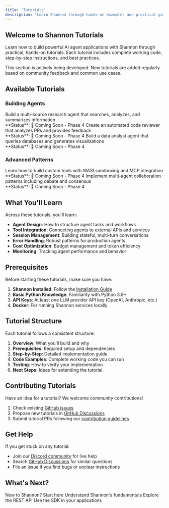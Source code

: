 ```yaml
---
title: "Tutorials"
description: "Learn Shannon through hands-on examples and practical guides"
---
```


## Welcome to Shannon Tutorials

Learn how to build powerful AI agent applications with Shannon through practical, hands-on tutorials. Each tutorial includes complete working code, step-by-step instructions, and best practices.

<Note>
This section is actively being developed. New tutorials are added regularly based on community feedback and common use cases.
</Note>

## Available Tutorials

### Building Agents

<CardGroup cols={2}>
  <Card title="Research Assistant" icon="magnifying-glass" href="/en/tutorials/research-assistant">
    Build a multi-source research agent that searches, analyzes, and summarizes information
    <br/>
    **Status**: 🚧 Coming Soon - Phase 4
  </Card>

  <Card title="Code Review Bot" icon="code" href="/en/tutorials/code-review-bot">
    Create an automated code reviewer that analyzes PRs and provides feedback
    <br/>
    **Status**: 🚧 Coming Soon - Phase 4
  </Card>

  <Card title="Data Analysis Pipeline" icon="chart-line" href="/en/tutorials/data-analysis">
    Build a data analyst agent that queries databases and generates visualizations
    <br/>
    **Status**: 🚧 Coming Soon - Phase 4
  </Card>
</CardGroup>

### Advanced Patterns

<CardGroup cols={2}>
  <Card title="Custom Tool Development" icon="wrench" href="/en/tutorials/custom-tools">
    Learn how to build custom tools with WASI sandboxing and MCP integration
    <br/>
    **Status**: 🚧 Coming Soon - Phase 4
  </Card>

  <Card title="Multi-Agent Systems" icon="users" href="/en/tutorials/multi-agent-systems">
    Implement multi-agent collaboration patterns including debate and consensus
    <br/>
    **Status**: 🚧 Coming Soon - Phase 4
  </Card>
</CardGroup>

## What You'll Learn

Across these tutorials, you'll learn:

- **Agent Design**: How to structure agent tasks and workflows
- **Tool Integration**: Connecting agents to external APIs and services
- **Session Management**: Building stateful, multi-turn conversations
- **Error Handling**: Robust patterns for production agents
- **Cost Optimization**: Budget management and token efficiency
- **Monitoring**: Tracking agent performance and behavior

## Prerequisites

Before starting these tutorials, make sure you have:

1. **Shannon Installed**: Follow the [Installation Guide](/en/quickstart/installation)
2. **Basic Python Knowledge**: Familiarity with Python 3.9+
3. **API Keys**: At least one LLM provider API key (OpenAI, Anthropic, etc.)
4. **Docker**: For running Shannon services locally

## Tutorial Structure

Each tutorial follows a consistent structure:

1. **Overview**: What you'll build and why
2. **Prerequisites**: Required setup and dependencies
3. **Step-by-Step**: Detailed implementation guide
4. **Code Examples**: Complete working code you can run
5. **Testing**: How to verify your implementation
6. **Next Steps**: Ideas for extending the tutorial

## Contributing Tutorials

Have an idea for a tutorial? We welcome community contributions!

1. Check existing [GitHub issues](https://github.com/Kocoro-lab/Shannon/issues?q=label%3Atutorial)
2. Propose new tutorials in [GitHub Discussions](https://github.com/Kocoro-lab/Shannon/discussions)
3. Submit tutorial PRs following our [contribution guidelines](https://github.com/Kocoro-lab/Shannon/blob/main/CONTRIBUTING.md)

## Get Help

If you get stuck on any tutorial:

- Join our [Discord community](https://discord.gg/NB7C2fMcQR) for live help
- Search [GitHub Discussions](https://github.com/Kocoro-lab/Shannon/discussions) for similar questions
- File an issue if you find bugs or unclear instructions

## What's Next?

<CardGroup cols={2}>
  <Card title="Quick Start" icon="rocket" href="/quickstart">
    New to Shannon? Start here
  </Card>

  <Card title="Core Concepts" icon="book" href="/en/quickstart/concepts/agents">
    Understand Shannon's fundamentals
  </Card>

  <Card title="API Reference" icon="code" href="/en/api/overview">
    Explore the REST API
  </Card>

  <Card title="Python SDK" icon="python" href="/en/sdk/python/quickstart">
    Use the SDK in your applications
  </Card>
</CardGroup>
